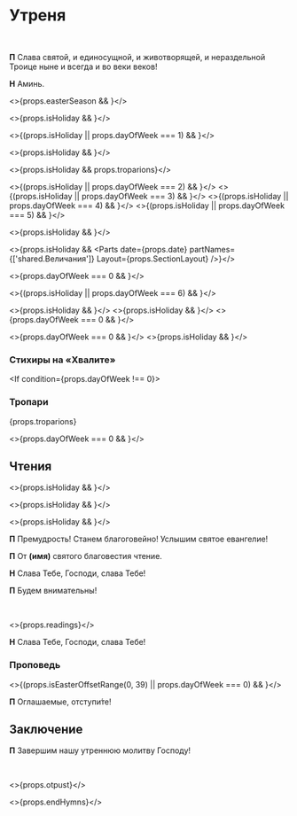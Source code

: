 
<span id="nachalo" />

# Утреня

<br />

**П** Слава святой, и единосущной, и животворящей, и нераздельной Троице ныне и всегда и во веки веков!

**Н** Аминь.

<>{props.easterSeason && <MdxLoader src="Shared/EasterTroparion3x" lang={props.lang} />}</>

<>{props.isHoliday && <MdxLoader src="Matins/VelikayaEktenia" lang={props.lang} />}</>

<>{(props.isHoliday || props.dayOfWeek === 1) && <MdxLoader src="Matins/Prayer1" lang={props.lang} />}</>

<>{props.isHoliday && <MdxLoader src="Matins/BogGospod" lang={props.lang} />}</>

<>{props.isHoliday && props.troparions}</>

<>{(props.isHoliday || props.dayOfWeek === 2) && <MdxLoader src="Matins/Prayer2" lang={props.lang} />}</>
<>{(props.isHoliday || props.dayOfWeek === 3) && <MdxLoader src="Matins/Prayer3" lang={props.lang} />}</>
<>{(props.isHoliday || props.dayOfWeek === 4) && <MdxLoader src="Matins/Prayer4" lang={props.lang} />}</>
<>{(props.isHoliday || props.dayOfWeek === 5) && <MdxLoader src="Matins/Prayer7" lang={props.lang} />}</>

<>{props.isHoliday && <MdxLoader src="Matins/Polijeley" lang={props.lang} />}</>

<>{props.isHoliday && <Parts date={props.date} partNames={['shared.Величания']} Layout={props.SectionLayout} />}</>

<>{props.dayOfWeek === 0 && <MdxLoader src="Matins/TropsVoskr" lang={props.lang} />}</>

<>{(props.isHoliday || props.dayOfWeek === 6) && <MdxLoader src="Matins/Prayer8" lang={props.lang} />}</>

<>{props.isHoliday && <MdxLoader src="Matins/Prayer10" lang={props.lang} />}</>
<>{props.isHoliday && <MdxLoader src="Shared/Psalm50" lang={props.lang} />}</>
<>{props.dayOfWeek === 0 && <MdxLoader src="Matins/PesnBogoroditsy" lang={props.lang} />}</>

<MdxLoader src="Matins/Prayer11" lang={props.lang} />

<>{props.dayOfWeek === 0 && <MdxLoader src="Matins/Sviat" lang={props.lang} />}</>
<>{props.isHoliday && <Exapostilari date={props.date}/>}</>

<MdxLoader src="Matins/HvalitniePsalmi" lang={props.lang} />

### Стихиры на «Хвалите»

<StihiriNaHvalite date={props.date} day={props.day} />
<MdxLoader src="Matins/Slavoslovie" lang={props.lang} />

<If condition={props.dayOfWeek !== 0}>
  ### Тропари

  {props.troparions}
</If>

<>{props.dayOfWeek === 0 && <MdxLoader src="Matins/TropsOtp" lang={props.lang} glas={props.day.glas} />}</>

<span id="reading" />

## Чтения

<Stepenny day={props.day} date={props.date} />

<Prokimens day={props.day} date={props.date} />

<>{props.isHoliday && <MdxLoader src="Matins/Prayer9" lang={props.lang} />}</>

<>{props.isHoliday && <MdxLoader src="Matins/Prokimen2" lang={props.lang} />}</>

<>{props.isHoliday && <MdxLoader src="Matins/Vstavka" lang={props.lang} />}</>

**П** Премудрость! Станем благоговейно! Услышим святое евангелие!

**П** От **(имя)** святого благовестия чтение.

**Н** Слава Тебе, Господи, слава Тебе!

**П** Будем внимательны!

<br />

<>{props.readings}</>

**Н** Слава Тебе, Господи, слава Тебе!

### Проповедь

<>{(props.isEasterOffsetRange(0, 39) || props.dayOfWeek === 0) && <MdxLoader src="Matins/VoskresnajaPesn" lang={props.lang} />}</>

<MdxLoader src="Shared/EkteniaOglash" lang={props.lang} />
<MdxLoader src="Matins/PrayerKatekhumens" lang={props.lang} />

**П** Оглашаемые, отступи́те!

<MdxLoader src="Shared/SugubajaKratkaja" lang={props.lang} />

## Заключение

**П** Завершим нашу утреннюю молитву Господу!

<MdxLoader src="Matins/Prayer12" lang={props.lang} />
<br />
<MdxLoader src="Matins/PrayerGlavopriklonnaja" lang={props.lang} />

<>{props.otpust}</>

<>{props.endHymns}</>
